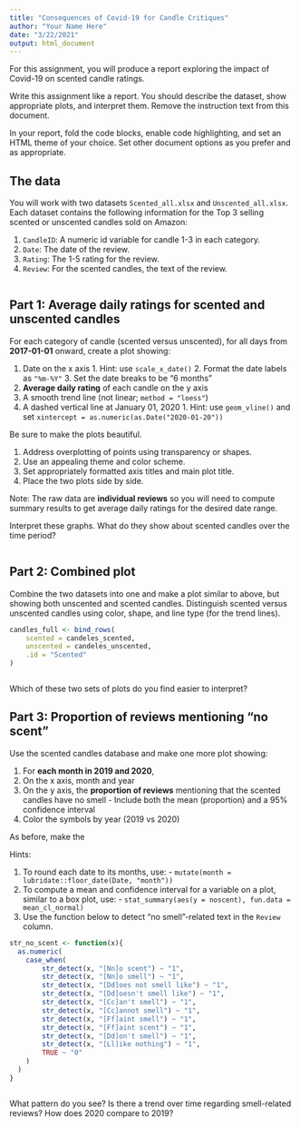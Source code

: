 ```yaml
---
title: "Consequences of Covid-19 for Candle Critiques"
author: "Your Name Here"
date: "3/22/2021"
output: html_document
---
```


For this assignment, you will produce a report exploring the impact of Covid-19 on scented candle ratings.

Write this assignment like a report.
You should describe the dataset, show appropriate plots, and interpret them.
Remove the instruction text from this document.

In your report, fold the code blocks, enable code highlighting, and set an HTML theme of your choice.
Set other document options as you prefer and as appropriate.


## The data

You will work with two datasets `Scented_all.xlsx` and `Unscented_all.xlsx`.
Each dataset contains the following information for the Top 3 selling scented or unscented candles sold on Amazon:
  
  1. `CandleID`: A numeric id variable for candle 1-3 in each category.
  2. `Date`: The date of the review.
  3. `Rating`: The 1-5 rating for the review.
  4. `Review`: For the scented candles, the text of the review.

```r

```


## Part 1: Average daily ratings for scented and unscented candles

For each category of candle (scented versus unscented), for all days from **2017-01-01** onward, create a plot showing:

  1. Date on the x axis
    1. Hint: use `scale_x_date()`
    2. Format the date labels as `"%m-%Y"`
    3. Set the date breaks to be "6 months"
  2. **Average daily rating** of each candle on the y axis
  3. A smooth trend line (not linear; `method = "loess"`)
  4. A dashed vertical line at January 01, 2020
    1. Hint: use `geom_vline()` and set `xintercept = as.numeric(as.Date("2020-01-20"))`
    
Be sure to make the plots beautiful.

  1. Address overplotting of points using transparency or shapes.
  2. Use an appealing theme and color scheme.
  3. Set appropriately formatted axis titles and main plot title.
  4. Place the two plots side by side.
  
Note: The raw data are **individual reviews** so you will need to compute summary results to get average daily ratings for the desired date range.

Interpret these graphs.
What do they show about scented candles over the time period?

```r

```


## Part 2: Combined plot

Combine the two datasets into one and make a plot similar to above, but showing both unscented and scented candles.
Distinguish scented versus unscented candles using color, shape, and line type (for the trend lines).

```r
candles_full <- bind_rows(
	scented = candeles_scented, 
	unscented = candeles_unscented, 
	.id = "Scented"
)
```

```r

```

Which of these two sets of plots do you find easier to interpret?


## Part 3: Proportion of reviews mentioning "no scent"

Use the scented candles database and make one more plot showing:

  1. For **each month in 2019 and 2020**, 
  2. On the x axis, month and year
  3. On the y axis, the **proportion of reviews** mentioning that the scented candles have no smell
    - Include both the mean (proportion) and a 95% confidence interval
  4. Color the symbols by year (2019 vs 2020)

As before, make the 

Hints:

  1. To round each date to its months, use:
    - `mutate(month = lubridate::floor_date(Date, "month"))`
  2. To compute a mean and confidence interval for a variable on a plot, similar to a box plot, use:
    - `stat_summary(aes(y = noscent), fun.data = mean_cl_normal)`
  3. Use the function below to detect "no smell"-related text in the `Review` column.

```r
str_no_scent <- function(x){
  as.numeric(
  	case_when(
  		str_detect(x, "[Nn]o scent") ~ "1", 
  		str_detect(x, "[Nn]o smell") ~ "1",
  		str_detect(x, "[Dd]oes not smell like") ~ "1",
  		str_detect(x, "[Dd]oesn't smell like") ~ "1",
  		str_detect(x, "[Cc]an't smell") ~ "1",
  		str_detect(x, "[Cc]annot smell") ~ "1",
  		str_detect(x, "[Ff]aint smell") ~ "1",
  		str_detect(x, "[Ff]aint scent") ~ "1",
  		str_detect(x, "[Dd]on't smell") ~ "1",
  		str_detect(x, "[Ll]ike nothing") ~ "1",
  		TRUE ~ "0"
  	)
  )
}
```

```r

```

What pattern do you see?
Is there a trend over time regarding smell-related reviews? 
How does 2020 compare to 2019?
